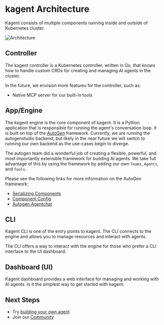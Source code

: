 # kagent Architecture

Kagent consists of multiple components running inside and outside of Kubernetes cluster.


![Architecture](/images/arch.png "kagent architecture")

## Controller

The kagent controller is a Kubernetes controller, written in Go, that knows how to handle custom CRDs for creating and managing AI agents in the cluster. 

In the future, we envision more features for the controller, such as:
- Native MCP server for our built-in tools

## App/Engine

The kagent engine is the core component of kagent. It is a Python application that is responsible for running the agent's conversation loop. It is built on top of the [AutoGen](https://github.com/microsoft/autogen) framework. Currently, we are running the autogenstudio backend, but likely in the near future we will switch to running our own backend as the use-cases begin to diverge.

The autogen team did a wonderful job of creating a flexible, powerful, and most importantly extensible framework for building AI agents. We take full advantage of this by using the framework by adding our own `Teams`, `Agents`, and `Tools`.

Please see the following links for more information on the AutoGen framework:

- [Serializing Components](https://microsoft.github.io/autogen/stable/user-guide/agentchat-user-guide/serialize-components.html)
- [Component Config](https://microsoft.github.io/autogen/stable/user-guide/core-user-guide/framework/component-config.html)
- [Autogen Agentchat](https://microsoft.github.io/autogen/stable/user-guide/agentchat-user-guide/index.html)

## CLI

Kagent CLI is one of the entry points to kagent. The CLI connects to the engine and allows you to manage resources and interact with agents.

The CLI offers a way to interact with the engine for those who prefer a CLI interface to the UI dashboard.


## Dashboard (UI)

Kagent dashboard provides a web interface for managing and working with AI agents. Is it the simplest way to get started with kagent.

## Next Steps

- Try [building your own agent](/getting-started/first-agent)
- Join our [Community](https://discord.gg/Fu3k65f2k3)
